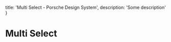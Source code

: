 
  title: 'Multi Select - Porsche Design System',
  description: 'Some description'
}

# Multi Select <ComponentStatus tagName="p-multi-select"></ComponentStatus>

<ComponentApi tagName="p-multi-select" />